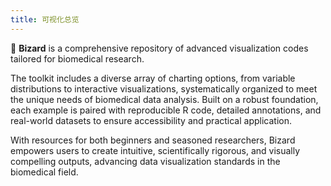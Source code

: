 ```yaml
---
title: 可视化总览
---
```


👋 **Bizard** is a comprehensive repository of advanced visualization codes tailored for biomedical research.

The toolkit includes a diverse array of charting options, from variable distributions to interactive visualizations, systematically organized to meet the unique needs of biomedical data analysis. Built on a robust foundation, each example is paired with reproducible R code, detailed annotations, and real-world datasets to ensure accessibility and practical application.

With resources for both beginners and seasoned researchers, Bizard empowers users to create intuitive, scientifically rigorous, and visually compelling outputs, advancing data visualization standards in the biomedical field.